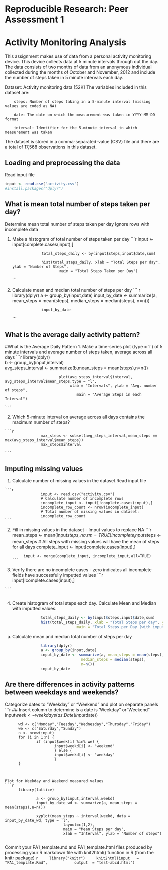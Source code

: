 # Reproducible Research: Peer Assessment 1
Activity Monitoring Analysis
========================================================
This assignment makes use of data from a personal activity monitoring device. This device collects data at 5 minute intervals through out the day. The data consists of two months of data from an anonymous individual collected during the months of October and November, 2012 and include the number of steps taken in 5 minute intervals each day.

Dataset: Activity monitoring data [52K]
The variables included in this dataset are:

        steps: Number of steps taking in a 5-minute interval (missing values are coded as NA)
        
        date: The date on which the measurement was taken in YYYY-MM-DD format
        
        interval: Identifier for the 5-minute interval in which measurement was taken

The dataset is stored in a comma-separated-value (CSV) file and there are a total of 17,568 observations in this dataset.


## Loading and preprocessing the data
Read input file
```r

input <- read.csv("activity.csv")
#install.packages("dplyr")

```


## What is mean total number of steps taken per day?

Determine mean total number of steps taken per day
        Ignore rows with incomplete data
        
1. Make a histogram of total number of steps taken per day
    ```r
            input <- input[complete.cases(input),]
    
                    total_steps_daily <- by(input$steps,input$date,sum)
            
                    hist(total_steps_daily, xlab = "Total Steps per day", ylab = "Number of Steps",
                            main = "Total Steps Taken per Day")
            
    ```


2. Calculate mean and median total number of steps per day
    ``` r
            
                    library(dplyr)
                    a <- group_by(input,date)
                    input_by_date <- summarize(a, mean_steps = mean(steps),
                                      median_steps = median(steps),
                                      n=n())
                                    
                    input_by_date
    
    ```



## What is the average daily activity pattern?


#What is the Average Daily Pattern
  1. Make a time-series plot (type = 'l') of 5 minute intervals and average number of steps taken, average across all days
    ```r
    
                    library(dplyr)                
                    b <- group_by(input,interval)                
                    avg_steps_interval <- summarize(b,mean_steps = mean(steps),n=n())
                     
                    
                            plot(avg_steps_interval$interval, avg_steps_interval$mean_steps,type = "l", 
                                 xlab = "Intervals", ylab = "Avg. number of steps",
                                    main = "Average Steps in each Interval")
                    
    ```

  2. Which 5-minute interval on average across all days contains the maximum number of steps?
                
    ```r
            
                    max_steps <- subset(avg_steps_interval,mean_steps == max(avg_steps_interval$mean_steps))
                    max_steps$interval
    
    ```


## Imputing missing values

  1. Calculate number of missing values in the dataset.Read input file

    ```r
                    input <- read.csv("activity.csv")
                    # Calculate number of incomplete rows
                    incomplete_input <- input[!complete.cases(input),]
                    incomplete_row_count <- nrow(incomplete_input)
                    # Total number of missing values in dataset:
                    incomplete_row_count
    ```
  
  
  2. Fill in missing values in the dataset - Imput values to replace NA
    ```r
              mean_steps <- mean(input$steps, na.rm = TRUE)
              incomplete_input$steps <- mean_steps
              # All steps with missing values will have the mean of steps for all days
              complete_input <- input[complete.cases(input),]
              
              input <- merge(complete_input, incomplete_input,all=TRUE)
    ```
    
  3.  Verify there are no incomplete cases - zero indicates all incomplete fields have successfully imputted values
    ```r
              input[!complete.cases(input),]
                      
    ```
        
  4. Create histogram of total steps each day.  Calculate Mean and Median with imputted values.
  ```r
  
                  total_steps_daily <- by(input$steps,input$date,sum)
                  hist(total_steps_daily, xlab = "Total Steps per day", ylab = "Number of Steps",
                                  main = "Total Steps per Day (with imputted data)")    
  
  ```
        
  a. Calculate mean and median total number of steps per day
  ```r
          
                  library(dplyr)
                  a <- group_by(input,date)
                  input_by_date <- summarize(a, mean_steps = mean(steps),
                                    median_steps = median(steps),
                                    n=n())
                  input_by_date
  
  ```


## Are there differences in activity patterns between weekdays and weekends?

Categorize dates to "Weekday" or "Weekend" and plot on separate panels
  ```r
          ## Insert column to determine is a date is 'Weekday" or"Weekend"
          input$week <- weekdays(as.Date(input$date))
  
          wd <- c("Monday","Tuesday","Wednesday","Thursday","Friday")
          we <- c("Saturday","Sunday")
          n <- nrow(input)
          for (i in 1:n) {
                  if (input$week[i] %in% we) {
                          input$weekd[i] <- "weekend"
                          } else {
                          input$weekd[i] <- "weekday"        
                          }
          }
                  
  ```

Plot for Weekday and Weekend measured values
```r

        library(lattice)

                a <- group_by(input,interval,weekd)
                input_by_date_wd <- summarize(a, mean_steps = mean(steps),n=n())

                xyplot(mean_steps ~ interval|weekd, data = input_by_date_wd, type = 'l',
                            layout=c(1,2),
                            main = "Mean Steps per day",
                            xlab = "Interval", ylab = "Number of steps")
                            
```
    
Commit your PA1_template.md and PA1_template.html files produced by processing your R markdown file with knit2html() function in R (from the knitr package)
    ```r
    library("knitr")
    knit2html(input   = "PA1_template.Rmd", 
          output  = "test-abcd.html")
      ```